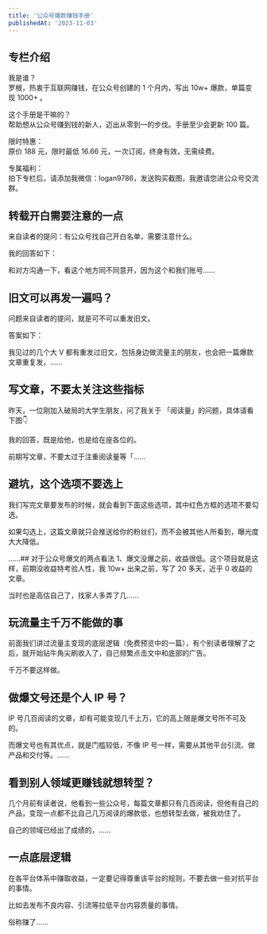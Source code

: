 ```yaml
---
title: '公众号爆款赚钱手册'
publishedAt: '2023-11-03'
---
```


## 专栏介绍

我是谁？  
罗根，热衷于互联网赚钱，在公众号创建的 1 个月内，写出 10w+ 爆款，单篇变现 1000+ 。  
  
这个手册是干嘛的？  
帮助想从公众号赚到钱的新人，迈出从零到一的步伐。手册至少会更新 100 篇。  
  
限时特惠：  
原价 188 元，限时最低 16.66 元，一次订阅，终身有效，无需续费。  
  
专属福利：  
拍下专栏后，请添加我微信：logan9786，发送购买截图，我邀请您进公众号交流群。

## 转载开白需要注意的一点
来自读者的提问：有公众号找自己开白名单，需要注意什么。

我的回答如下：

和对方沟通一下，看这个地方同不同意开，因为这个和我们账号......

## 旧文可以再发一遍吗？
问题来自读者的提问，就是可不可以重发旧文。

答案如下：

我见过的几个大 V 都有重发过旧文，包括身边做流量主的朋友，也会把一篇爆款文章重复发，......

## 写文章，不要太关注这些指标
昨天，一位刚加入破局的大学生朋友，问了我关于 「阅读量」的问题，具体请看下图👇

我的回答，既是给他，也是给在座各位的。

前期写文章，不要太过于注重阅读量等「......

## 避坑，这个选项不要选上
我们写完文章要发布的时候，就会看到下面这些选项，其中红色方框的选项不要勾选。

如果勾选上，这篇文章就只会推送给你的粉丝们，而不会被其他人所看到，曝光度大大降低。

......## 对于公众号爆文的两点看法
1、爆文没爆之前，收益很低。这个项目就是这样，前期没收益特考验人性，我 10w+ 出来之前，写了 20 多天，近乎 0 收益的文章。

当时也是高估自己了，找家人多弄了几......

## 玩流量主千万不能做的事
前面我们讲过流量主变现的底层逻辑（免费预览中的一篇），有个别读者理解了之后，就开始钻牛角尖刷收入了，自己频繁点击文中和底部的广告。

千万不要这样做。



## 做爆文号还是个人 IP 号？
IP 号几百阅读的文章，却有可能变现几千上万，它的高上限是爆文号所不可及的。

而爆文号也有其优点，就是门槛较低，不像 IP 号一样，需要从其他平台引流、做产品和交付等。......

## 看到别人领域更赚钱就想转型？
几个月前有读者说，他看到一些公众号，每篇文章都只有几百阅读，但他有自己的产品，变现一点都不比自己几万阅读的爆款低，也想转型去做，被我劝住了。

自己的领域已经出了成绩的，......

## 一点底层逻辑
在各平台体系中赚取收益，一定要记得尊重该平台的规则，不要去做一些对抗平台的事情。

比如去发布不良内容、引流等拉低平台内容质量的事情。

俗称赚了......

